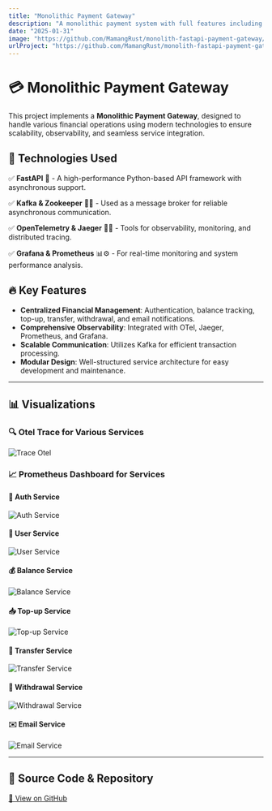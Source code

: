 ```yaml
---
title: "Monolithic Payment Gateway"
description: "A monolithic payment system with full features including authentication, user management, balance tracking, top-up, transfer, withdrawal, and email notifications."
date: "2025-01-31"
image: "https://github.com/MamangRust/monolith-fastapi-payment-gateway/blob/main/images/otel.png?raw=true"
urlProject: "https://github.com/MamangRust/monolith-fastapi-payment-gateway"
---
```



# 💳 Monolithic Payment Gateway

This project implements a **Monolithic Payment Gateway**, designed to handle various financial operations using modern technologies to ensure scalability, observability, and seamless service integration.

## 🚀 Technologies Used

✅ **FastAPI** 🚀 - A high-performance Python-based API framework with asynchronous support.

✅ **Kafka & Zookeeper** 🐘🐍 - Used as a message broker for reliable asynchronous communication.

✅ **OpenTelemetry & Jaeger** 🐆🌐 - Tools for observability, monitoring, and distributed tracing.

✅ **Grafana & Prometheus** 📊⚙️ - For real-time monitoring and system performance analysis.

## 🔥 Key Features

- **Centralized Financial Management**: Authentication, balance tracking, top-up, transfer, withdrawal, and email notifications.
- **Comprehensive Observability**: Integrated with OTel, Jaeger, Prometheus, and Grafana.
- **Scalable Communication**: Utilizes Kafka for efficient transaction processing.
- **Modular Design**: Well-structured service architecture for easy development and maintenance.

---

## 📊 Visualizations

### 🔍 Otel Trace for Various Services
<img src="https://github.com/MamangRust/monolith-fastapi-payment-gateway/blob/main/images/otel.png?raw=true" alt="Trace Otel" width={600} height={400} />

### 📈 Prometheus Dashboard for Services

#### 🔐 Auth Service
<img src="https://github.com/MamangRust/monolith-fastapi-payment-gateway/raw/main/images/auth-service.png?raw=true" alt="Auth Service" width={600} height={400} />

#### 👤 User Service
<img src="https://github.com/MamangRust/monolith-fastapi-payment-gateway/raw/main/images/user-service.png?raw=true" alt="User Service" width={600} height={400} />

#### 💰 Balance Service
<img src="https://github.com/MamangRust/monolith-fastapi-payment-gateway/raw/main/images/saldo-service.png?raw=true" alt="Balance Service" width={600} height={400} />

#### 📥 Top-up Service
<img src="https://github.com/MamangRust/monolith-fastapi-payment-gateway/raw/main/images/topup-service.png?raw=true" alt="Top-up Service" width={600} height={400} />

#### 🔄 Transfer Service
<img src="https://github.com/MamangRust/monolith-fastapi-payment-gateway/raw/main/images/transfer-service.png?raw=true" alt="Transfer Service" width={600} height={400} />

#### 💸 Withdrawal Service
<img src="https://github.com/MamangRust/monolith-fastapi-payment-gateway/raw/main/images/withdraw-service.png?raw=true" alt="Withdrawal Service" width={600} height={400} />

#### ✉️ Email Service
<img src="https://github.com/MamangRust/monolith-fastapi-payment-gateway/raw/main/images/email-service.png?raw=true" alt="Email Service" width={600} height={400} />

---

## 🔗 Source Code & Repository
[📌 View on GitHub](https://github.com/MamangRust/monolith-fastapi-payment-gateway)
